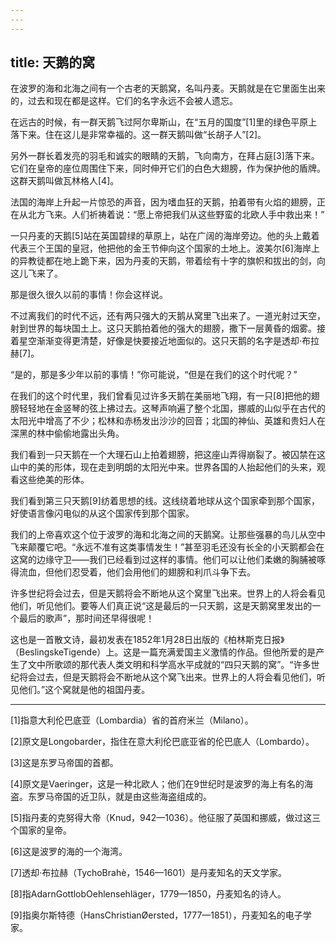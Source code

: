 ```yaml
---
---
---
```

title: 天鹅的窝
---






在波罗的海和北海之间有一个古老的天鹅窝，名叫丹麦。天鹅就是在它里面生出来的，过去和现在都是这样。它们的名字永远不会被人遗忘。

在远古的时候，有一群天鹅飞过阿尔卑斯山，在“五月的国度”[1]里的绿色平原上落下来。住在这儿是非常幸福的。这一群天鹅叫做“长胡子人”[2]。

另外一群长着发亮的羽毛和诚实的眼睛的天鹅，飞向南方，在拜占庭[3]落下来。它们在皇帝的座位周围住下来，同时伸开它们的白色大翅膀，作为保护他的盾牌。这群天鹅叫做瓦林格人[4]。

法国的海岸上升起一片惊恐的声音，因为嗜血狂的天鹅，拍着带有火焰的翅膀，正在从北方飞来。人们祈祷着说：“愿上帝把我们从这些野蛮的北欧人手中救出来！”

一只丹麦的天鹅[5]站在英国碧绿的草原上，站在广阔的海岸旁边。他的头上戴着代表三个王国的皇冠，他把他的金王节伸向这个国家的土地上。波美尔[6]海岸上的异教徒都在地上跪下来，因为丹麦的天鹅，带着绘有十字的旗帜和拔出的剑，向这儿飞来了。

那是很久很久以前的事情！你会这样说。

不过离我们的时代不远，还有两只强大的天鹅从窝里飞出来了。一道光射过天空，射到世界的每块国土上。这只天鹅拍着他的强大的翅膀，撒下一层黄昏的烟雾。接着星空渐渐变得更清楚，好像是快要接近地面似的。这只天鹅的名字是透却·布拉赫[7]。

“是的，那是多少年以前的事情！”你可能说，“但是在我们的这个时代呢？”

在我们的这个时代里，我们曾看见过许多天鹅在美丽地飞翔，有一只[8]把他的翅膀轻轻地在金竖琴的弦上拂过去。这琴声响遍了整个北国，挪威的山似乎在古代的太阳光中增高了不少；松林和赤杨发出沙沙的回音；北国的神仙、英雄和贵妇人在深黑的林中偷偷地露出头角。

我们看到一只天鹅在一个大理石山上拍着翅膀，把这座山弄得崩裂了。被囚禁在这山中的美的形体，现在走到明朗的太阳光中来。世界各国的人抬起他们的头来，观看这些绝美的形体。

我们看到第三只天鹅[9]纺着思想的线。这线绕着地球从这个国家牵到那个国家，好使语言像闪电似的从这个国家传到那个国家。

我们的上帝喜欢这个位于波罗的海和北海之间的天鹅窝。让那些强暴的鸟儿从空中飞来颠覆它吧。“永远不准有这类事情发生！”甚至羽毛还没有长全的小天鹅都会在这窝的边缘守卫——我们已经看到过这样的事情。他们可以让他们柔嫩的胸脯被啄得流血，但他们忍受着，他们会用他们的翅膀和利爪斗争下去。

许多世纪将会过去，但是天鹅将会不断地从这个窝里飞出来。世界上的人将会看见他们，听见他们。要等人们真正说“这是最后的一只天鹅，这是天鹅窝里发出的一个最后的歌声”，那时间还早得很呢！

这也是一首散文诗，最初发表在1852年1月28日出版的《柏林斯克日报》（BeslingskeTigende）上。这是一篇充满爱国主义激情的作品。但他所爱的是产生了文中所歌颂的那代表人类文明和科学高水平成就的“四只天鹅的窝”。“许多世纪将会过去，但是天鹅将会不断地从这个窝飞出来。世界上的人将会看见他们，听见他们。”这个窝就是他的祖国丹麦。



***



[1]指意大利伦巴底亚（Lombardia）省的首府米兰（Milano）。

[2]原文是Longobarder，指住在意大利伦巴底亚省的伦巴底人（Lombardo）。

[3]这是东罗马帝国的首都。

[4]原文是Vaeringer，这是一种北欧人；他们在9世纪时是波罗的海上有名的海盗。东罗马帝国的近卫队，就是由这些海盗组成的。

[5]指丹麦的克努得大帝（Knud，942—1036）。他征服了英国和挪威，做过这三个国家的皇帝。

[6]这是波罗的海的一个海湾。

[7]透却·布拉赫（TychoBrahè，1546—1601）是丹麦知名的天文学家。

[8]指AdarnGottlobOehlensehläger，1779—1850，丹麦知名的诗人。

[9]指奥尔斯特德（HansChristianØersted，1777—1851），丹麦知名的电子学家。